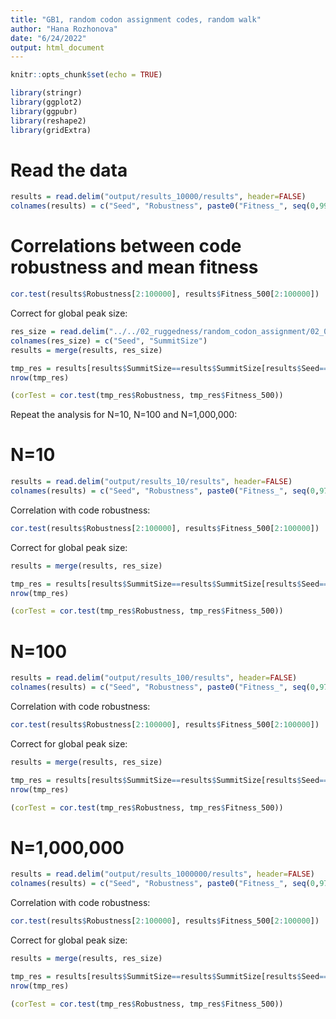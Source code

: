 ```yaml
---
title: "GB1, random codon assignment codes, random walk"
author: "Hana Rozhonova"
date: "6/24/2022"
output: html_document
---
```


```r
knitr::opts_chunk$set(echo = TRUE)
```

```r
library(stringr)
library(ggplot2)
library(ggpubr)
library(reshape2)
library(gridExtra)
```

# Read the data
```r
results = read.delim("output/results_10000/results", header=FALSE)
colnames(results) = c("Seed", "Robustness", paste0("Fitness_", seq(0,990,by=10)))
```


# Correlations between code robustness and mean fitness
```r
cor.test(results$Robustness[2:100000], results$Fitness_500[2:100000])
```

Correct for global peak size:
```r
res_size = read.delim("../../02_ruggedness/random_codon_assignment/02_01_global_peak_size/results_globalPeakSize_random", header=FALSE)
colnames(res_size) = c("Seed", "SummitSize")
results = merge(results, res_size)

tmp_res = results[results$SummitSize==results$SummitSize[results$Seed==0],]
nrow(tmp_res)

(corTest = cor.test(tmp_res$Robustness, tmp_res$Fitness_500))
```

Repeat the analysis for N=10, N=100 and N=1,000,000:

# N=10
```r
results = read.delim("output/results_10/results", header=FALSE)
colnames(results) = c("Seed", "Robustness", paste0("Fitness_", seq(0,970,by=10)))
```

Correlation with code robustness:
```r
cor.test(results$Robustness[2:100000], results$Fitness_500[2:100000])
```

Correct for global peak size:
```r
results = merge(results, res_size)

tmp_res = results[results$SummitSize==results$SummitSize[results$Seed==0],]
nrow(tmp_res)

(corTest = cor.test(tmp_res$Robustness, tmp_res$Fitness_500))
```

# N=100
```r
results = read.delim("output/results_100/results", header=FALSE)
colnames(results) = c("Seed", "Robustness", paste0("Fitness_", seq(0,970,by=10)))
```

Correlation with code robustness:
```r
cor.test(results$Robustness[2:100000], results$Fitness_500[2:100000])
```

Correct for global peak size:
```r
results = merge(results, res_size)

tmp_res = results[results$SummitSize==results$SummitSize[results$Seed==0],]
nrow(tmp_res)

(corTest = cor.test(tmp_res$Robustness, tmp_res$Fitness_500))
```

# N=1,000,000
```r
results = read.delim("output/results_1000000/results", header=FALSE)
colnames(results) = c("Seed", "Robustness", paste0("Fitness_", seq(0,970,by=10)))
```

Correlation with code robustness:
```r
cor.test(results$Robustness[2:100000], results$Fitness_500[2:100000])
```

Correct for global peak size:
```r
results = merge(results, res_size)

tmp_res = results[results$SummitSize==results$SummitSize[results$Seed==0],]
nrow(tmp_res)

(corTest = cor.test(tmp_res$Robustness, tmp_res$Fitness_500))
```